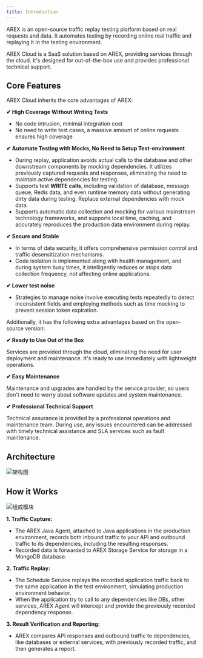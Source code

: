 ```yaml
---
title: Introduction
---
```



AREX is an open-source traffic replay testing platform based on real requests and data. It automates testing by recording online real traffic and replaying it in the testing environment.

AREX Cloud is a SaaS solution based on AREX, providing services through the cloud. It's designed for out-of-the-box use and provides professional technical support.

## Core Features

AREX Cloud inherits the core advantages of AREX:

**✔ High Coverage Without Writing Tests**
- No code intrusion, minimal integration cost
- No need to write test cases, a massive amount of online requests ensures high coverage

**✔ Automate Testing with Mocks, No Need to Setup Test-environment**
- During replay, application avoids actual calls to the database and other downstream components by mocking dependencies. It utilizes previously captured requests and responses, eliminating the need to maintain active dependencies for testing.
- Supports test **WRITE calls**, including validation of database, message queue, Redis data, and even runtime memory data without generating dirty data during testing. Replace external dependencies with mock data.
- Supports automatic data collection and mocking for various mainstream technology frameworks, and supports local time, caching, and accurately reproduces the production data environment during replay.

**✔ Secure and Stable**

- In terms of data security, it offers comprehensive permission control and traffic desensitization mechanisms.
- Code isolation is implemented along with health management, and during system busy times, it intelligently reduces or stops data collection frequency, not affecting online applications.

**✔ Lower test noise**
- Strategies to manage noise involve executing tests repeatedly to detect inconsistent fields and employing methods such as time mocking to prevent session token expiration.

Additionally, it has the following extra advantages based on the open-source version:

**✔ Ready to Use Out of the Box**

Services are provided through the cloud, eliminating the need for user deployment and maintenance. It's ready to use immediately with lightweight operations.

**✔ Easy Maintenance**

Maintenance and upgrades are handled by the service provider, so users don't need to worry about software updates and system maintenance.

**✔ Professional Technical Support**

Technical assurance is provided by a professional operations and maintenance team. During use, any issues encountered can be addressed with timely technical assistance and SLA services such as fault maintenance.

## Architecture

![架构图](./resource/cloud-arch.png)

## How it Works

![组成模块](./resource/workflow.png)

**1. Traffic Capture:**

  - The AREX Java Agent, attached to Java applications in the production environment, records both inbound traffic to your API and outbound traffic to its dependencies, including the resulting responses.
  - Recorded data is forwarded to AREX Storage Service for storage in a MongoDB database.

**2. Traffic Replay:**

  - The Schedule Service replays the recorded application traffic back to the same application in the test environment, simulating production environment behavior.
  - When the application try to call to any dependencies like DBs, other services, AREX Agent will intercept and provide the previously recorded dependency response.

**3. Result Verification and Reporting:**

  - AREX compares API responses and outbound traffic to dependencies, like databases or external services, with previously recorded traffic, and then generates a report.
